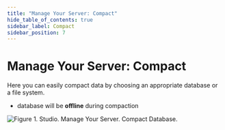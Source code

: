 ```yaml
---
title: "Manage Your Server: Compact"
hide_table_of_contents: true
sidebar_label: Compact
sidebar_position: 7
---
```



# Manage Your Server: Compact

Here you can easily compact data by choosing an appropriate database or a file system.

<Admonition type="warning" title="Warning" id="warning" href="#warning">

- database will be **offline** during compaction

</Admonition>

![Figure 1. Studio. Manage Your Server. Compact Database.](./assets/manage_your_server-compact_database-1.png)
